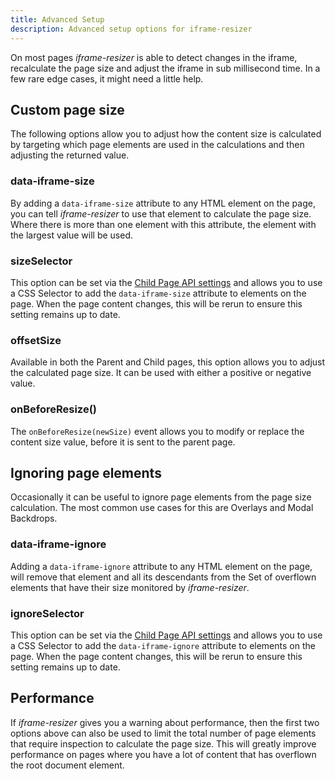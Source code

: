 ```yaml
---
title: Advanced Setup
description: Advanced setup options for iframe-resizer
---
```



On most pages _iframe-resizer_ is able to detect changes in the iframe, recalculate
the page size and adjust the iframe in sub millisecond time. In a few rare edge cases,
it might need a little help.

## Custom page size

The following options allow you to adjust how the content size is calculated by 
targeting which page elements are used in the calculations and then adjusting 
the returned value.

### <span class="option">data-iframe-size</span>

By adding a `data-iframe-size` attribute to any HTML element on the page, you can tell
_iframe-resizer_ to use that element to calculate the page size. Where there is more
than one element with this attribute, the element with the largest value will be
used.

### <span class="option">sizeSelector</span>

This option can be set via the [Child Page API settings](/api/child#settings)
and allows you to use a CSS Selector to add the `data-iframe-size` attribute
to elements on the page. When the page content changes, this will be rerun to
ensure this setting remains up to date.

### <span class="option">offsetSize</span>

Available in both the Parent and Child pages, this option allows you to adjust
the calculated page size. It can be used with either a positive or negative value.

### <span class="option">onBeforeResize()</span>

The `onBeforeResize(newSize)` event allows you to modify or replace the content
size value, before it is sent to the parent page.

## Ignoring page elements

Occasionally it can be useful to ignore page elements from the page size calculation.
The most common use cases for this are Overlays and Modal Backdrops.

### <span class="option">data-iframe-ignore</span>

Adding a `data-iframe-ignore` attribute to any HTML element on the page, will remove
that element and all its descendants from the <span class="fig">Set</span> of overflown 
elements that have their size monitored by _iframe-resizer_.

### <span class="option">ignoreSelector</span>

This option can be set via the [Child Page API settings](/api/child#settings)
and allows you to use a CSS Selector to add the `data-iframe-ignore` attribute
to elements on the page. When the page content changes, this will be rerun to
ensure this setting remains up to date.

## Performance

If _iframe-resizer_ gives you a warning about performance, then the first two
options above can also be used to limit the total number of page elements that
require inspection to calculate the page size. This will greatly improve 
performance on pages where you have a lot of content that has overflown the
root document element.

<FeedbackComponent />
